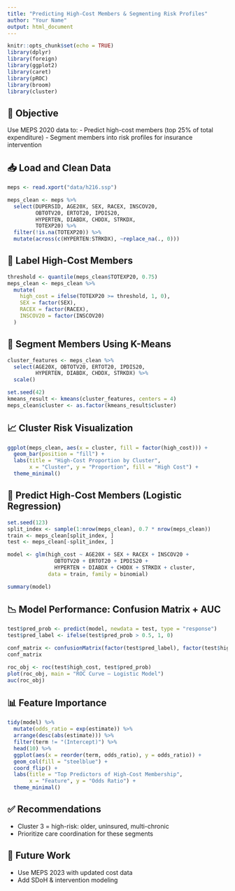 ```yaml
---
title: "Predicting High-Cost Members & Segmenting Risk Profiles"
author: "Your Name"
output: html_document
---
```


```r
knitr::opts_chunk$set(echo = TRUE)
library(dplyr)
library(foreign)
library(ggplot2)
library(caret)
library(pROC)
library(broom)
library(cluster)
```

## 📌 Objective

Use MEPS 2020 data to:
- Predict high-cost members (top 25% of total expenditure)
- Segment members into risk profiles for insurance intervention

## 📥 Load and Clean Data

```r
meps <- read.xport("data/h216.ssp")

meps_clean <- meps %>%
  select(DUPERSID, AGE20X, SEX, RACEX, INSCOV20,
         OBTOTV20, ERTOT20, IPDIS20,
         HYPERTEN, DIABDX, CHDDX, STRKDX,
         TOTEXP20) %>%
  filter(!is.na(TOTEXP20)) %>%
  mutate(across(c(HYPERTEN:STRKDX), ~replace_na(., 0)))
```

## 🎯 Label High-Cost Members

```r
threshold <- quantile(meps_clean$TOTEXP20, 0.75)
meps_clean <- meps_clean %>%
  mutate(
    high_cost = ifelse(TOTEXP20 >= threshold, 1, 0),
    SEX = factor(SEX),
    RACEX = factor(RACEX),
    INSCOV20 = factor(INSCOV20)
  )
```

## 🧩 Segment Members Using K-Means

```r
cluster_features <- meps_clean %>%
  select(AGE20X, OBTOTV20, ERTOT20, IPDIS20,
         HYPERTEN, DIABDX, CHDDX, STRKDX) %>%
  scale()

set.seed(42)
kmeans_result <- kmeans(cluster_features, centers = 4)
meps_clean$cluster <- as.factor(kmeans_result$cluster)
```

## 📈 Cluster Risk Visualization

```r
ggplot(meps_clean, aes(x = cluster, fill = factor(high_cost))) +
  geom_bar(position = "fill") +
  labs(title = "High-Cost Proportion by Cluster",
       x = "Cluster", y = "Proportion", fill = "High Cost") +
  theme_minimal()
```

## 🔮 Predict High-Cost Members (Logistic Regression)

```r
set.seed(123)
split_index <- sample(1:nrow(meps_clean), 0.7 * nrow(meps_clean))
train <- meps_clean[split_index, ]
test <- meps_clean[-split_index, ]

model <- glm(high_cost ~ AGE20X + SEX + RACEX + INSCOV20 +
               OBTOTV20 + ERTOT20 + IPDIS20 +
               HYPERTEN + DIABDX + CHDDX + STRKDX + cluster,
             data = train, family = binomial)

summary(model)
```

## 📉 Model Performance: Confusion Matrix + AUC

```r
test$pred_prob <- predict(model, newdata = test, type = "response")
test$pred_label <- ifelse(test$pred_prob > 0.5, 1, 0)

conf_matrix <- confusionMatrix(factor(test$pred_label), factor(test$high_cost), positive = "1")
conf_matrix

roc_obj <- roc(test$high_cost, test$pred_prob)
plot(roc_obj, main = "ROC Curve – Logistic Model")
auc(roc_obj)
```

## 📊 Feature Importance

```r
tidy(model) %>%
  mutate(odds_ratio = exp(estimate)) %>%
  arrange(desc(abs(estimate))) %>%
  filter(term != "(Intercept)") %>%
  head(10) %>%
  ggplot(aes(x = reorder(term, odds_ratio), y = odds_ratio)) +
  geom_col(fill = "steelblue") +
  coord_flip() +
  labs(title = "Top Predictors of High-Cost Membership",
       x = "Feature", y = "Odds Ratio") +
  theme_minimal()
```

## ✅ Recommendations

- Cluster 3 = high-risk: older, uninsured, multi-chronic
- Prioritize care coordination for these segments

## 🔮 Future Work

- Use MEPS 2023 with updated cost data
- Add SDoH & intervention modeling
